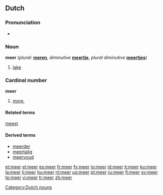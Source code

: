 {{see|Meer}}
==Dutch==

===Pronunciation===
*{{audio|Nl-meer.ogg|audio}}

===Noun===
'''meer''' {{n}} (''plural:'' '''[[meren]]''', ''diminutive'' '''[[meertje]]''', ''plural diminutive'' '''[[meertjes]]''')

# [[lake]]

===Cardinal number===
'''meer'''

# [[more]], {{comparative of|[[veel]]|lang=Dutch|POS=numeral}}

====Related terms====
[[meest]]

====Derived terms====
* [[meerder]]
* [[meertalig]]
* [[meervoud]]

[[Category:Dutch nouns]]

[[et:meer]]
[[el:meer]]
[[es:meer]]
[[fr:meer]]
[[fy:meer]]
[[io:meer]]
[[id:meer]]
[[it:meer]]
[[ku:meer]]
[[la:meer]]
[[li:meer]]
[[hu:meer]]
[[nl:meer]]
[[ug:meer]]
[[pt:meer]]
[[ru:meer]]
[[fi:meer]]
[[sv:meer]]
[[te:meer]]
[[vi:meer]]
[[tr:meer]]
[[zh:meer]]